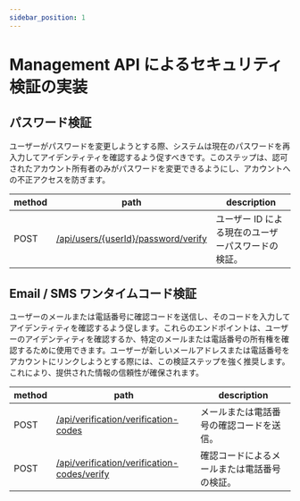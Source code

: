 ```yaml
---
sidebar_position: 1
---
```


# Management API によるセキュリティ検証の実装

## パスワード検証

ユーザーがパスワードを変更しようとする際、システムは現在のパスワードを再入力してアイデンティティを確認するよう促すべきです。このステップは、認可されたアカウント所有者のみがパスワードを変更できるようにし、アカウントへの不正アクセスを防ぎます。

| method | path                                                                                                     | description                                        |
| ------ | -------------------------------------------------------------------------------------------------------- | -------------------------------------------------- |
| POST   | [/api/users/\{userId\}/password/verify](https://openapi.logto.io/operation/operation-verifyuserpassword) | ユーザー ID による現在のユーザーパスワードの検証。 |

## Email / SMS ワンタイムコード検証

ユーザーのメールまたは電話番号に確認コードを送信し、そのコードを入力してアイデンティティを確認するよう促します。これらのエンドポイントは、ユーザーのアイデンティティを確認するか、特定のメールまたは電話番号の所有権を確認するために使用できます。ユーザーが新しいメールアドレスまたは電話番号をアカウントにリンクしようとする際には、この検証ステップを強く推奨します。これにより、提供された情報の信頼性が確保されます。

| method | path                                                                                                               | description                                  |
| ------ | ------------------------------------------------------------------------------------------------------------------ | -------------------------------------------- |
| POST   | [/api/verification/verification-codes](https://openapi.logto.io/operation/operation-createverificationcode)        | メールまたは電話番号の確認コードを送信。     |
| POST   | [/api/verification/verification-codes/verify](https://openapi.logto.io/operation/operation-verifyverificationcode) | 確認コードによるメールまたは電話番号の検証。 |
